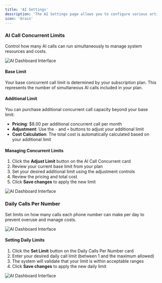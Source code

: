 ```yaml
---
title: 'AI Settings'
description: 'The AI Settings page allows you to configure various artificial intelligence features and manage AI agent behavior limits to optimize performance and control costs.'
icon: 'brain'
---
```

### AI Call Concurrent Limits

Control how many AI calls can run simultaneously to manage system resources and costs.

![AI Dashboard Interface](/images/settings/AI-settings/image1.png)

#### Base Limit
Your base concurrent call limit is determined by your subscription plan. This represents the number of simultaneous AI calls included in your plan.

#### Additional Limit
You can purchase additional concurrent call capacity beyond your base limit:

- **Pricing**: $8.00 per additional concurrent call per month
- **Adjustment**: Use the `-` and `+` buttons to adjust your additional limit
- **Cost Calculation**: The total cost is automatically calculated based on your additional limit

#### Managing Concurrent Limits

1. Click the **Adjust Limit** button on the AI Call Concurrent card
2. Review your current base limit from your plan
3. Set your desired additional limit using the adjustment controls
4. Review the pricing and total cost
5. Click **Save changes** to apply the new limit

![AI Dashboard Interface](/images/settings/AI-settings/image3.png)

### Daily Calls Per Number

Set limits on how many calls each phone number can make per day to prevent overuse and manage costs.

![AI Dashboard Interface](/images/settings/AI-settings/image2.png)

#### Setting Daily Limits

1. Click the **Set Limit** button on the Daily Calls Per Number card
2. Enter your desired daily call limit (between 1 and the maximum allowed)
3. The system will validate that your limit is within acceptable ranges
4. Click **Save changes** to apply the new daily limit

![AI Dashboard Interface](/images/settings/AI-settings/image4.png)
